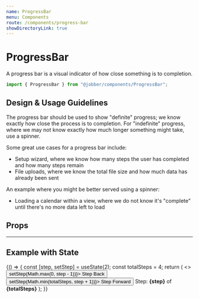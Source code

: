 ```yaml
---
name: ProgressBar
menu: Components
route: /components/progress-bar
showDirectoryLink: true
---
```



# ProgressBar

A progress bar is a visual indicator of how close something is to completion.

```ts
import { ProgressBar } from "@jobber/components/ProgressBar";
```

<Playground>
  <ProgressBar currentStep={3} totalSteps={4} />
</Playground>

## Design & Usage Guidelines

The progress bar should be used to show "definite" progress; we know exactly how
close the process is to completion. For "indefinite" progress, where we may not
know exactly how much longer something might take, use a spinner.

Some great use cases for a progress bar include:

- Setup wizard, where we know how many steps the user has completed and how many
  steps remain
- File uploads, where we know the total file size and how much data has already
  been sent

An example where you might be better served using a spinner:

- Loading a calendar within a view, where we do not know it's "complete" until
  there's no more data left to load

## Props

<Props of={ProgressBar} />

---

## Example with State

<Playground>
  {() => {
    const [step, setStep] = useState(2);
    const totalSteps = 4;
    return (
      <>
        <button onClick={() => setStep(Math.max(0, step - 1))}>
          Step Back
        </button>
        <button onClick={() => setStep(Math.min(totalSteps, step + 1))}>
          Step Forward
        </button>
        <ProgressBar currentStep={step} totalSteps={totalSteps} />
        Step: <strong>{step}</strong> of <strong>{totalSteps}</strong>
      </>
    );
  }}
</Playground>
